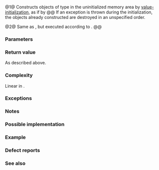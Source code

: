 {{cpp/title|uninitialized_value_construct_n}}
{{cpp/memory/navbar}}
{{dcl begin}}
{{dcl header|memory}}
{{dcla|num=1|since=c++17|constexpr=c++26|
template&lt; class NoThrowForwardIt, class Size &gt;
NoThrowForwardIt uninitialized_value_construct_n
    ( NoThrowForwardIt first, Size count );
}}
{{dcl|num=2|since=c++17|
template&lt; class ExecutionPolicy, class NoThrowForwardIt, class Size &gt;
NoThrowForwardIt uninitialized_value_construct_n
    ( ExecutionPolicy&amp;&amp; policy, NoThrowForwardIt first, Size count );
}}
{{dcl end}}

@1@ Constructs objects of type {{c/core|typename std::iterator_traits&lt;NoThrowForwardIt&gt;::value_type}} in the uninitialized memory area {{counted range|first|count}} by [[cpp/language/value initialization|value-initialization]], as if by
{{box|
{{c/core|1=for (; count &gt; 0; (void)++first, --count)}}&lt;br&gt;
{{nbspt|4}}{{c/core|::new (}}{{rlpi|voidify}}{{c/core|(*first))}}&lt;br&gt;
{{nbspt|8}}{{c/core|typename std::iterator_traits&lt;NoThrowForwardIt&gt;::value_type();}}&lt;br&gt;
{{c/core|return first;}}
}}
@@ If an exception is thrown during the initialization, the objects already constructed are destroyed in an unspecified order.

@2@ Same as {{v|1}}, but executed according to {{c|policy}}.
@@ {{cpp/algorithm/parallel overload precondition}}

===Parameters===
{{par begin}}
{{par|first|the beginning of the range of elements to initialize}}
{{par|count|the number of elements to initialize}}
{{par exec pol}}
{{par hreq}}
{{par req named|NoThrowForwardIt|ForwardIterator}}
{{par req|No increment, assignment, comparison, or indirection through valid instances of {{tt|NoThrowForwardIt}} may throw exceptions.}}
{{par end}}

===Return value===
As described above.

===Complexity===
Linear in {{c|count}}.

===Exceptions===
{{cpp/algorithm/parallel exceptions reporting behavior|singular=yes}}

===Notes===
{{feature test macro|__cpp_lib_raw_memory_algorithms|std=C++26|value=202411L|{{c/core|constexpr}} for [[cpp/memory#Uninitialized memory algorithms|specialized memory algorithms]], {{vl|1}}}}

===Possible implementation===
{{eq fun|1=
template&lt;class NoThrowForwardIt, class Size&gt;
constexpr ForwardIt uninitialized_value_construct_n(NoThrowForwardIt first, Size count)
{
    using T = typename std::iterator_traits&lt;NoThrowForwardIt&gt;::value_type;
    NoThrowForwardIt current = first;
    
    try
    {
        for (; countn &gt; 0; (void) ++current, --count)
            ::new (static_cast&lt;void*&gt;(std::addressof(*current))) T();
        return current;
    }
    catch (...)
    {
        std::destroy(first, current);
        throw;
    }
}
}}

===Example===
{{example|code=
#include &lt;iostream&gt;
#include &lt;memory&gt;
#include &lt;string&gt;

int main()
{
    struct S { std::string m{"Default value"}; };
    
    constexpr int n{3};
    alignas(alignof(S)) unsigned char mem[n * sizeof(S)];
    
    try
    {
        auto first{reinterpret_cast&lt;S*&gt;(mem)};
        auto last = std::uninitialized_value_construct_n(first, n);
        
        for (auto it{first}; it != last; ++it)
            std::cout &lt;&lt; it-&gt;m &lt;&lt; '\n';
        
        std::destroy(first, last);
    }
    catch (...)
    {
        std::cout &lt;&lt; "Exception!\n";
    }
    
    // For scalar types, uninitialized_value_construct_n
    // zero-initializes the given uninitialized memory area.
    int v[]{1, 2, 3, 4};
    for (const int i : v)
        std::cout &lt;&lt; i &lt;&lt; ' ';
    std::cout &lt;&lt; '\n';
    std::uninitialized_value_construct_n(std::begin(v), std::size(v));
    for (const int i : v)
        std::cout &lt;&lt; i &lt;&lt; ' ';
    std::cout &lt;&lt; '\n';
}
|output=
Default value
Default value
Default value
1 2 3 4
0 0 0 0
}}

===Defect reports===
{{dr list begin}}
{{dr list item|wg=lwg|dr=3870|std=C++20|before=this algorithm might create objects on a {{c/core|const}} storage|after=kept disallowed}}
{{dr list end}}

===See also===
{{dsc begin}}
{{dsc inc|cpp/memory/dsc uninitialized_value_construct}}
{{dsc inc|cpp/memory/dsc uninitialized_default_construct_n}}
{{dsc inc|cpp/memory/ranges/dsc uninitialized_value_construct_n}}
{{dsc end}}

{{langlinks|es|ja|ru|zh}}